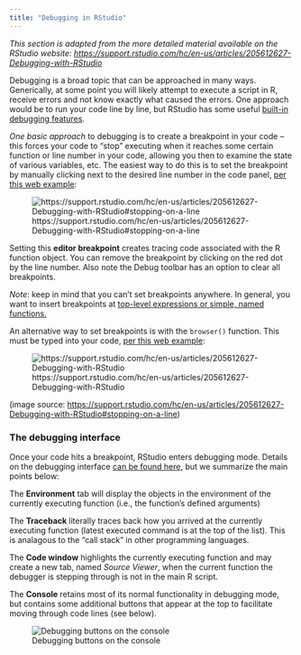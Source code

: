 ```yaml
---
title: "Debugging in RStudio"
---
```




*This section is adapted from the more detailed material available on the RStudio website: <https://support.rstudio.com/hc/en-us/articles/205612627-Debugging-with-RStudio>* 

Debugging is a broad topic that can be approached in many ways. Generically, at some point you will likely attempt to execute a script in R, receive errors and not know exactly what caused the errors. One approach would be to run your code line by line, but RStudio has some useful [built-in debugging features](https://support.rstudio.com/hc/en-us/articles/205612627-Debugging-with-RStudio). 

*One basic approach* to debugging is to create a breakpoint in your code -- this forces your code to "stop" executing when it reaches some certain function or line number in your code, allowing you then to examine the state of various variables, etc. The easiest way to do this is to set the breakpoint by manually clicking next to the desired line number in the code panel, [per this web example](https://support.rstudio.com/hc/en-us/articles/205612627-Debugging-with-the-RStudio-IDE#entering-debug-mode-stopping):

![https://support.rstudio.com/hc/en-us/articles/205612627-Debugging-with-RStudio#stopping-on-a-line](img/SetBreakPointR.png)


Setting this **editor breakpoint** creates tracing code associated with the R function object. You can remove the breakpoint by clicking on the red dot by the line number. Also note the Debug toolbar has an option to clear all breakpoints.

*Note*: keep in mind that you can't set breakpoints anywhere. In general, you want to insert breakpoints at [top-level expressions or simple, named functions.](https://support.rstudio.com/hc/en-us/articles/200534337-Breakpoint-Troubleshooting)

An alternative way to set breakpoints is with the `browser()` function. This must be typed into your code, [per this web example](https://support.rstudio.com/hc/en-us/articles/205612627-Debugging-with-RStudio):

![https://support.rstudio.com/hc/en-us/articles/205612627-Debugging-with-RStudio](img/browser-breakpoint.png)

(image source: <https://support.rstudio.com/hc/en-us/articles/205612627-Debugging-with-RStudio#stopping-on-a-line>)

### The debugging interface

Once your code hits a breakpoint, RStudio enters debugging mode. Details on the debugging interface [can be found here](https://support.rstudio.com/hc/en-us/articles/205612627-Debugging-with-RStudio), but we summarize the main points below:

The **Environment** tab will display the objects in the environment of the currently executing function (i.e., the function's defined arguments)

The **Traceback** literally traces back how you arrived at the currently executing function (latest executed command is at the top of the list). This is analagous to the "call stack" in other programming languages.

The **Code window** highlights the currently executing function and may create a new tab, named *Source Viewer*, when the current function the debugger is stepping through is not in the main R script.

The **Console** retains most of its normal functionality in debugging mode, but contains some additional buttons that appear at the top to facilitate moving through code lines (see below).

![Debugging buttons on the console](img/RStudio_debugging_console.png)
